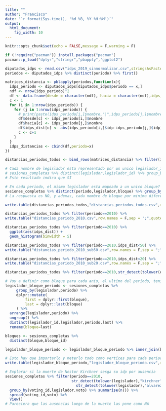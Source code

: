 ```yaml
---
title: ""
author: "Francisco"
date: "`r format(Sys.time(), '%d %B, %Y %H:%M')`"
output: 
  html_document: 
    fig_width: 10
---
```


```r
knitr::opts_chunk$set(echo = FALSE,message = F,warning = F)
```

```r
if (!require("pacman")) install.packages("pacman")
pacman::p_load("dplyr","stringr","pbapply","ggplot2")
```

```r
diputados_idps <- read.csv("idps_2019_sinnormalizar.csv",stringsAsFactors = F)
periodos <- diputados_idps %>% distinct(periodo) %>% first()
```

```r
matrices_distancia <- pblapply(periodos,function(x){
  idps_periodo <- diputados_idps[diputados_idps$periodo == x,]
  ndf <- nrow(idps_periodo)^2
  df <- data.frame(desde = character(ndf), hacia = character(ndf),idps_dist = numeric(ndf), stringsAsFactors = FALSE)
  c <- 1
  for (i in 1:nrow(idps_periodo)) {
    for (j in 1:nrow(idps_periodo)) {
      # print(paste(idps_periodo[i,]$nombre,"|",idps_periodo[j,]$nombre))
      df$desde[c] <- idps_periodo[i,]$nombre
      df$hacia[c] <- idps_periodo[j,]$nombre
      df$idps_dist[c] <- abs(idps_periodo[i,]$idp-idps_periodo[j,]$idp)
      c <- c+1
    }
  }
  idps_distancias <- cbind(df,periodo=x)
})
```
```r
distancias_periodos_todos <- bind_rows(matrices_distancia) %>% filter(idps_dist>0)
```

```r
# Cada nombre de legislador esta representado por un unico legislador_id?
# sesiones_completas %>% distinct(legislador,legislador_id) %>% group_by(legislador) %>% summarise(n=n()) %>% filter(n>1)
# Este resultado indica que SI

# En cada periodo, el mismo legislador esta mapeado a un unico bloque?
sesiones_completas %>% distinct(periodo,legislador,bloque) %>% group_by(periodo,legislador) %>% summarise(n=n()) %>% filter(n>1) %>% ungroup() %>% inner_join(sesiones_completas) %>% distinct(legislador,periodo,bloque,bloque_id) %>% arrange(legislador,periodo,bloque) %>% View()
# La respuesta es NO, y ademas, cada nombre de bloque por minima diferencia en denominacion, tiene su propio ID, por lo tanto, al re mapearlos luego de reducir a la lista de IDPs, usare el criterio de elegir el bloque dentro del cual hayan realizado la mayor cantidad de votaciones en ese periodo. En caso de empate, elegire el ultimo
```



```r
write.table(distancias_periodos_todos,"distancias_periodos_todos.csv",row.names = F,sep = ";",quote = F)

distancias_periodos_todos %>% filter(periodo==2010) %>% 
write.table("distancias_periodo_2010.csv",row.names = F,sep = ";",quote = F)

distancias_periodos_todos %>% filter(periodo==2010) %>% 
  ggplot(aes(idps_dist)) +
  geom_histogram(binwidth = 5)

distancias_periodos_todos %>% filter(periodo==2010,idps_dist<50) %>%
write.table("distancias_periodo_2010_sub50.csv",row.names = F,sep = ";",quote = F)

distancias_periodos_todos %>% filter(periodo==2010,idps_dist<20) %>%
write.table("distancias_periodo_2010_sub20.csv",row.names = F,sep = ";",quote = F)

distancias_periodos_todos %>% filter(periodo==2010,str_detect(tolower(desde),"kirchner")) %>% View()
```

```r
# Voy a definir como bloque para cada anio, el ultimo del periodo, teniendo en cuenta que el orden depende del voting_id
legislador_bloque_periodo <- sesiones_completas %>%
     group_by(legislador,periodo) %>%
     dplyr::mutate(
         first = dplyr::first(bloque),
         last = dplyr::last(bloque)
     ) %>% 
  arrange(legislador,periodo) %>% 
  ungroup() %>% 
  distinct(legislador_id,legislador,periodo,last) %>% 
  rename(bloque=last)

bloques <- sesiones_completas %>% 
  distinct(bloque,bloque_id)

legislador_bloque_periodo <- legislador_bloque_periodo %>% inner_join(bloques)

```

```r
# Esto hay que importarlo y meterlo todo como vertices para cada periodo (reemplazaria el vector "diputades") y ponerle el resto de las variables como atributos de los vertices
write.table(legislador_bloque_periodo,"legislador_bloque_periodo.csv",row.names = F,sep = ";",quote = F)
```

```r
# Explorar si la muerte de Nestor Kirchner sesga su idp por ausencia
sesiones_completas %>% filter(periodo==2010,
                              str_detect(tolower(legislador),"kirchner")|
                                str_detect(tolower(legislador),"alvarez, juan josé")) %>% 
  group_by(voting_id,legislador,voto) %>% summarise(n()) %>% 
  spread(voting_id,voto) %>% 
  View()
# Pareciera que las ausencias luego de la muerte las pone como NA
```

